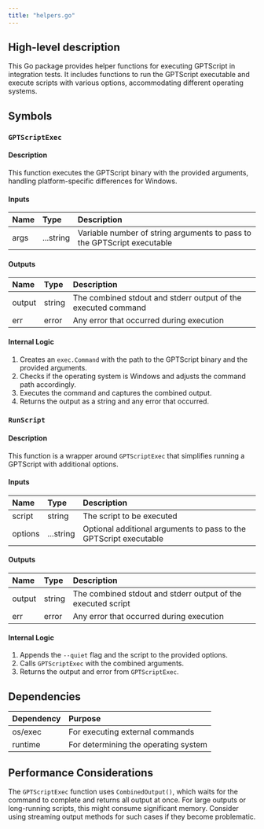 ```yaml
---
title: "helpers.go"
---
```


## High-level description
This Go package provides helper functions for executing GPTScript in integration tests. It includes functions to run the GPTScript executable and execute scripts with various options, accommodating different operating systems.

## Symbols

### `GPTScriptExec`
#### Description
This function executes the GPTScript binary with the provided arguments, handling platform-specific differences for Windows.

#### Inputs
| Name | Type | Description |
|:-----|:-----|:------------|
| args | ...string | Variable number of string arguments to pass to the GPTScript executable |

#### Outputs
| Name | Type | Description |
|:-----|:-----|:------------|
| output | string | The combined stdout and stderr output of the executed command |
| err | error | Any error that occurred during execution |

#### Internal Logic
1. Creates an `exec.Command` with the path to the GPTScript binary and the provided arguments.
2. Checks if the operating system is Windows and adjusts the command path accordingly.
3. Executes the command and captures the combined output.
4. Returns the output as a string and any error that occurred.

### `RunScript`
#### Description
This function is a wrapper around `GPTScriptExec` that simplifies running a GPTScript with additional options.

#### Inputs
| Name | Type | Description |
|:-----|:-----|:------------|
| script | string | The script to be executed |
| options | ...string | Optional additional arguments to pass to the GPTScript executable |

#### Outputs
| Name | Type | Description |
|:-----|:-----|:------------|
| output | string | The combined stdout and stderr output of the executed script |
| err | error | Any error that occurred during execution |

#### Internal Logic
1. Appends the `--quiet` flag and the script to the provided options.
2. Calls `GPTScriptExec` with the combined arguments.
3. Returns the output and error from `GPTScriptExec`.

## Dependencies
| Dependency | Purpose |
|:-----------|:--------|
| os/exec | For executing external commands |
| runtime | For determining the operating system |

## Performance Considerations
The `GPTScriptExec` function uses `CombinedOutput()`, which waits for the command to complete and returns all output at once. For large outputs or long-running scripts, this might consume significant memory. Consider using streaming output methods for such cases if they become problematic.